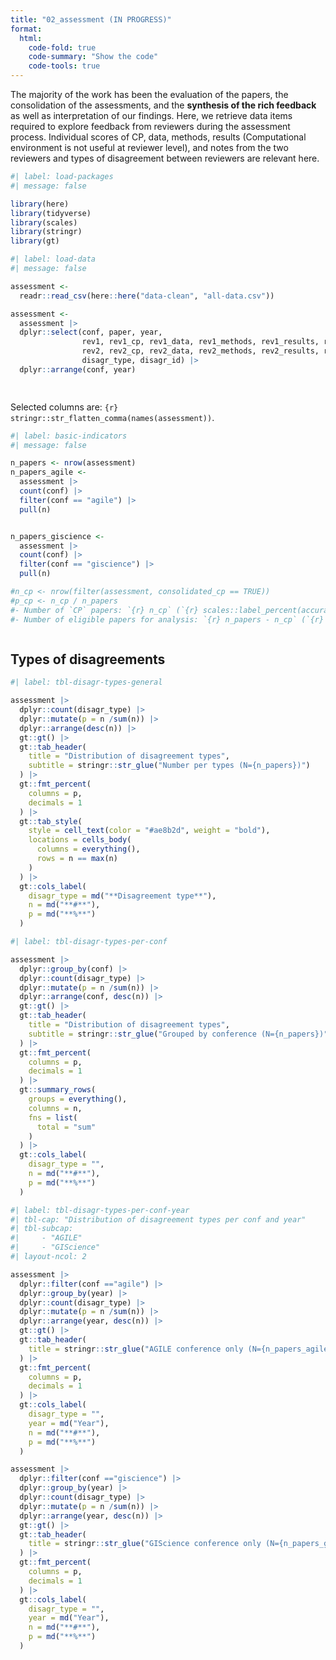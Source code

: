 ```yaml
---
title: "02_assessment (IN PROGRESS)"
format: 
  html:
    code-fold: true
    code-summary: "Show the code"
    code-tools: true
---
```


The majority of the work has been the evaluation of the papers, the consolidation of the assessments, and the **synthesis of the rich feedback** as well as interpretation of our findings. Here, we retrieve data items required to explore feedback from reviewers during the assessment process. Individual scores of CP, data, methods, results (Computational environment is not useful at reviewer level), and notes from the two reviewers and types of disagreement between reviewers are relevant here.


```r
#| label: load-packages
#| message: false

library(here)
library(tidyverse)
library(scales)
library(stringr)
library(gt)
```


```r
#| label: load-data
#| message: false

assessment <- 
  readr::read_csv(here::here("data-clean", "all-data.csv"))

assessment <- 
  assessment |>
  dplyr::select(conf, paper, year, 
                rev1, rev1_cp, rev1_data, rev1_methods, rev1_results, rev1_notes,
                rev2, rev2_cp, rev2_data, rev2_methods, rev2_results, rev2_notes,
                disagr_type, disagr_id) |>
  dplyr::arrange(conf, year)

  


```

Selected columns are: `{r} stringr::str_flatten_comma(names(assessment))`.


```r
#| label: basic-indicators
#| message: false

n_papers <- nrow(assessment)
n_papers_agile <- 
  assessment |>
  count(conf) |>
  filter(conf == "agile") |>
  pull(n)


n_papers_giscience <- 
  assessment |>
  count(conf) |>
  filter(conf == "giscience") |>
  pull(n)

#n_cp <- nrow(filter(assessment, consolidated_cp == TRUE))
#p_cp <- n_cp / n_papers
#- Number of `CP` papers: `{r} n_cp` (`{r} scales::label_percent(accuracy = 0.1)(p_cp)`)
#- Number of eligible papers for analysis: `{r} n_papers - n_cp` (`{r} scales::label_percent(accuracy = 0.1)(1 - p_cp)`)



```


## Types of disagreements


```r
#| label: tbl-disagr-types-general

assessment |>
  dplyr::count(disagr_type) |>
  dplyr::mutate(p = n /sum(n)) |>
  dplyr::arrange(desc(n)) |>
  gt::gt() |>
  gt::tab_header(
    title = "Distribution of disagreement types",
    subtitle = stringr::str_glue("Number per types (N={n_papers})")
  ) |>
  gt::fmt_percent(
    columns = p,
    decimals = 1
  ) |>
  gt::tab_style(
    style = cell_text(color = "#ae8b2d", weight = "bold"),
    locations = cells_body(
      columns = everything(),
      rows = n == max(n)
    )
  ) |>
  gt::cols_label(
    disagr_type = md("**Disagreement type**"),
    n = md("**#**"),
    p = md("**%**")
  )
```


```r
#| label: tbl-disagr-types-per-conf

assessment |>
  dplyr::group_by(conf) |>
  dplyr::count(disagr_type) |>
  dplyr::mutate(p = n /sum(n)) |>
  dplyr::arrange(conf, desc(n)) |>
  gt::gt() |>
  gt::tab_header(
    title = "Distribution of disagreement types",
    subtitle = stringr::str_glue("Grouped by conference (N={n_papers})") 
  ) |>
  gt::fmt_percent(
    columns = p,
    decimals = 1
  ) |>
  gt::summary_rows(
    groups = everything(),
    columns = n,
    fns = list(
      total = "sum"
    )
  ) |>
  gt::cols_label(
    disagr_type = "",
    n = md("**#**"),
    p = md("**%**")
  )

```
```r
#| label: tbl-disagr-types-per-conf-year
#| tbl-cap: "Distribution of disagreement types per conf and year"
#| tbl-subcap: 
#|     - "AGILE"
#|     - "GIScience"
#| layout-ncol: 2

assessment |>
  dplyr::filter(conf =="agile") |>
  dplyr::group_by(year) |>
  dplyr::count(disagr_type) |>
  dplyr::mutate(p = n /sum(n)) |>
  dplyr::arrange(year, desc(n)) |>
  gt::gt() |>
  gt::tab_header(
    title = stringr::str_glue("AGILE conference only (N={n_papers_agile})")
  ) |>
  gt::fmt_percent(
    columns = p,
    decimals = 1
  ) |>
  gt::cols_label(
    disagr_type = "",
    year = md("Year"),
    n = md("**#**"),
    p = md("**%**")
  )

assessment |>
  dplyr::filter(conf =="giscience") |>
  dplyr::group_by(year) |>
  dplyr::count(disagr_type) |>
  dplyr::mutate(p = n /sum(n)) |>
  dplyr::arrange(year, desc(n)) |>
  gt::gt() |>
  gt::tab_header(
    title = stringr::str_glue("GIScience conference only (N={n_papers_giscience})")
  ) |>
  gt::fmt_percent(
    columns = p,
    decimals = 1
  ) |>
  gt::cols_label(
    disagr_type = "",
    year = md("Year"),
    n = md("**#**"),
    p = md("**%**")
  )

```


